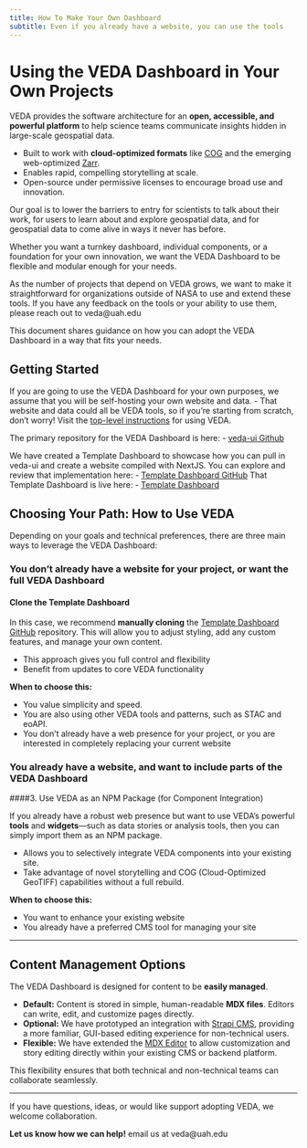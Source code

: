 ```yaml
---
title: How To Make Your Own Dashboard
subtitle: Even if you already have a website, you can use the tools
---
```


# Using the VEDA Dashboard in Your Own Projects

VEDA provides the software architecture for an **open, accessible, and powerful platform** to help science teams communicate insights hidden in large-scale geospatial data.

- Built to work with **cloud-optimized formats** like [COG](https://cogeo.org/) and the emerging web-optimized [Zarr](https://zarr.dev/).
- Enables rapid, compelling storytelling at scale.
- Open-source under permissive licenses to encourage broad use and innovation.

Our goal is to lower the barriers to entry for scientists to talk about their work, for users to learn about and explore geospatial data, and for geospatial data to come alive in ways it never has before. 

Whether you want a turnkey dashboard, individual components, or a foundation for your own innovation, we want the VEDA Dashboard to be flexible and modular enough for your needs.

As the number of projects that depend on VEDA grows, we want to make it straightforward for organizations outside of NASA to use and extend these tools. If you have any feedback on the tools or your ability to use them, please reach out to veda@uah.edu

This document shares guidance on how you can adopt the VEDA Dashboard in a way that fits your needs.

## Getting Started

If you are going to use the VEDA Dashboard for your own purposes, we assume that you will be self-hosting your own website and data. 
- That website and data could all be VEDA tools, so if you're starting from scratch, don't worry! Visit the [top-level instructions](open-source-ecosystem/creating-your-own-instance/index.qmd) for using VEDA.

The primary repository for the VEDA Dashboard is here: 
- [veda-ui Github](https://github.com/NASA-IMPACT/veda-ui)

We have created a Template Dashboard to showcase how you can pull in veda-ui and create a website compiled with NextJS. 
You can explore and review that implementation here:
- [Template Dashboard GitHub](https://github.com/NASA-IMPACT/next-veda-ui)
That Template Dashboard is live here:
- [Template Dashboard](https://veda-ui-next-test.netlify.app/)

## Choosing Your Path: How to Use VEDA

Depending on your goals and technical preferences, there are three main ways to leverage the VEDA Dashboard:

### You don't already have a website for your project, or want the full VEDA Dashboard

#### Clone the Template Dashboard

In this case, we recommend **manually cloning** the [Template Dashboard GitHub](https://github.com/NASA-IMPACT/next-veda-ui) repository. This will allow you to adjust styling, add any custom features, and manage your own content. 

- This approach gives you full control and flexibility
- Benefit from updates to core VEDA functionality

**When to choose this:**

- You value simplicity and speed.
- You are also using other VEDA tools and patterns, such as STAC and eoAPI.
- You don't already have a web presence for your project, or you are interested in completely replacing your current website

### You already have a website, and want to include parts of the VEDA Dashboard

####3. Use VEDA as an NPM Package (for Component Integration)

If you already have a robust web presence but want to use VEDA's powerful **tools** and **widgets**—such as data stories or analysis tools, then you can simply import them as an NPM package.

- Allows you to selectively integrate VEDA components into your existing site.
- Take advantage of novel storytelling and COG (Cloud-Optimized GeoTIFF) capabilities without a full rebuild.

**When to choose this:**

- You want to enhance your existing website
- You already have a preferred CMS tool for managing your site

---

## Content Management Options

The VEDA Dashboard is designed for content to be **easily managed**.

- **Default:** Content is stored in simple, human-readable **MDX files**. Editors can write, edit, and customize pages directly.
- **Optional:** We have prototyped an integration with [Strapi CMS](https://strapi.io/), providing a more familiar, GUI-based editing experience for non-technical users.
- **Flexible:** We have extended the [MDX Editor](https://mdxeditor.dev/) to allow customization and story editing directly within your existing CMS or backend platform.

This flexibility ensures that both technical and non-technical teams can collaborate seamlessly.

---

If you have questions, ideas, or would like support adopting VEDA, we welcome collaboration.

**Let us know how we can help!** email us at veda@uah.edu
